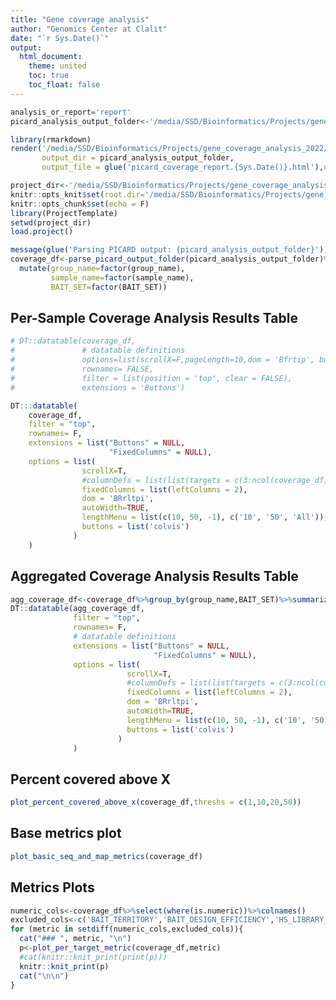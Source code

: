 ```yaml
---
title: "Gene coverage analysis"
author: "Genomics Center at Clalit"
date: "`r Sys.Date()`"
output: 
  html_document:
    theme: united
    toc: true
    toc_float: false
---
```

```r
analysis_or_report='report'
picard_analysis_output_folder<-'/media/SSD/Bioinformatics/Projects/gene_coverage_analysis_2022/output/sequentify_acmg_picard_coverage_analysis_2023-09-03'
```


```r
library(rmarkdown)
render('/media/SSD/Bioinformatics/Projects/gene_coverage_analysis_2022/src/picard_coverage_analysis_report.Rmd', 
       output_dir = picard_analysis_output_folder,
       output_file = glue('picard_coverage_report.{Sys.Date()}.html'),quiet = F)
```

```r

project_dir<-'/media/SSD/Bioinformatics/Projects/gene_coverage_analysis_2022/'
knitr::opts_knit$set(root.dir='/media/SSD/Bioinformatics/Projects/gene_coverage_analysis_2022/')
knitr::opts_chunk$set(echo = F)
library(ProjectTemplate)
setwd(project_dir)
load.project()

```

```r
message(glue('Parsing PICARD output: {picard_analysis_output_folder}'))
coverage_df<-parse_picard_output_folder(picard_analysis_output_folder)%>%
  mutate(group_name=factor(group_name),
         sample_name=factor(sample_name),
         BAIT_SET=factor(BAIT_SET))
```

## Per-Sample Coverage Analysis Results Table

```r
# DT::datatable(coverage_df,
#               # datatable definitions
#               options=list(scrollX=F,pageLength=10,dom = 'Bfrtip', buttons = I('colvis')),
#               rownames= FALSE,
#               filter = list(position = 'top', clear = FALSE),
#               extensions = 'Buttons')

DT:::datatable(
    coverage_df,
    filter = "top",
    rownames= F,
    extensions = list("Buttons" = NULL,
                      "FixedColumns" = NULL),
    options = list(
                scrollX=T,
                #columnDefs = list(list(targets = c(3:ncol(coverage_df)-1), visible = FALSE)),
                fixedColumns = list(leftColumns = 2),
                dom = 'BRrltpi',
                autoWidth=TRUE,
                lengthMenu = list(c(10, 50, -1), c('10', '50', 'All')),
                buttons = list('colvis')
              )
    )


```

## Aggregated Coverage Analysis Results Table

```r
agg_coverage_df<-coverage_df%>%group_by(group_name,BAIT_SET)%>%summarize(across(where(is.numeric),mean))
DT::datatable(agg_coverage_df,
              filter = "top",
              rownames= F,
              # datatable definitions
              extensions = list("Buttons" = NULL,
                                "FixedColumns" = NULL),
              options = list(
                          scrollX=T,
                          #columnDefs = list(list(targets = c(3:ncol(coverage_df)-1), visible = FALSE)),
                          fixedColumns = list(leftColumns = 2),
                          dom = 'BRrltpi',
                          autoWidth=TRUE,
                          lengthMenu = list(c(10, 50, -1), c('10', '50', 'All')),
                          buttons = list('colvis')
                        )
              )
```

## Percent covered above X 

```r
plot_percent_covered_above_x(coverage_df,threshs = c(1,10,20,50))
```

## Base metrics plot

```r
plot_basic_seq_and_map_metrics(coverage_df)
```

## Metrics Plots {.tabset}

```r
numeric_cols<-coverage_df%>%select(where(is.numeric))%>%colnames()
excluded_cols<-c('BAIT_TERRITORY','BAIT_DESIGN_EFFICIENCY','HS_LIBRARY_SIZE','GENOME_SIZE','TARGET_TERRITORY')
for (metric in setdiff(numeric_cols,excluded_cols)){
  cat("### ", metric, "\n")
  p<-plot_per_target_metric(coverage_df,metric)
  #cat(knitr::knit_print(print(p)))
  knitr::knit_print(p)
  cat("\n\n")
}
```
